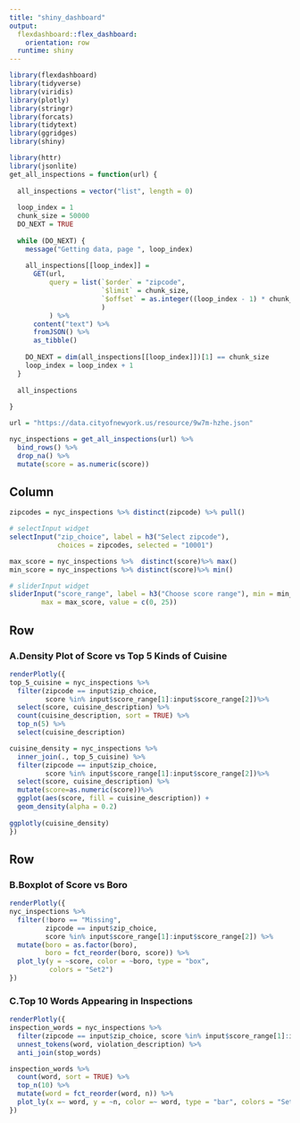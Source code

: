 ```yaml
---
title: "shiny_dashboard"
output: 
  flexdashboard::flex_dashboard:
    orientation: row
  runtime: shiny
---
```


```r
library(flexdashboard)
library(tidyverse)
library(viridis)
library(plotly)
library(stringr)
library(forcats)
library(tidytext) 
library(ggridges)
library(shiny)
```

```r
library(httr)
library(jsonlite)
get_all_inspections = function(url) {
  
  all_inspections = vector("list", length = 0)
  
  loop_index = 1
  chunk_size = 50000
  DO_NEXT = TRUE
  
  while (DO_NEXT) {
    message("Getting data, page ", loop_index)
    
    all_inspections[[loop_index]] = 
      GET(url,
          query = list(`$order` = "zipcode",
                       `$limit` = chunk_size,
                       `$offset` = as.integer((loop_index - 1) * chunk_size)
                       )
          ) %>%
      content("text") %>%
      fromJSON() %>%
      as_tibble()
    
    DO_NEXT = dim(all_inspections[[loop_index]])[1] == chunk_size
    loop_index = loop_index + 1
  }
  
  all_inspections
  
}

url = "https://data.cityofnewyork.us/resource/9w7m-hzhe.json"

nyc_inspections = get_all_inspections(url) %>%
  bind_rows() %>%
  drop_na() %>%
  mutate(score = as.numeric(score))
```


Column {.sidebar}
-----------------------------------------------------------------------

```r
zipcodes = nyc_inspections %>% distinct(zipcode) %>% pull()

# selectInput widget
selectInput("zip_choice", label = h3("Select zipcode"),
            choices = zipcodes, selected = "10001")

max_score = nyc_inspections %>%  distinct(score)%>% max()
min_score = nyc_inspections %>% distinct(score)%>% min()

# sliderInput widget
sliderInput("score_range", label = h3("Choose score range"), min = min_score, 
        max = max_score, value = c(0, 25))
```


Row
-----------------------------------------------------------------------

### A.Density Plot of Score vs Top 5 Kinds of Cuisine 

```r
renderPlotly({
top_5_cuisine = nyc_inspections %>%
  filter(zipcode == input$zip_choice, 
         score %in% input$score_range[1]:input$score_range[2])%>%
  select(score, cuisine_description) %>%
  count(cuisine_description, sort = TRUE) %>%
  top_n(5) %>%
  select(cuisine_description)

cuisine_density = nyc_inspections %>%
  inner_join(., top_5_cuisine) %>%
  filter(zipcode == input$zip_choice, 
         score %in% input$score_range[1]:input$score_range[2])%>%
  select(score, cuisine_description) %>%
  mutate(score=as.numeric(score))%>%
  ggplot(aes(score, fill = cuisine_description)) + 
  geom_density(alpha = 0.2)
  
ggplotly(cuisine_density)
})
```

Row {.tabset .tabset-fade}
-----------------------------------------------------------------------

### B.Boxplot of Score vs Boro

```r
renderPlotly({
nyc_inspections %>%
  filter(!boro == "Missing", 
         zipcode == input$zip_choice, 
         score %in% input$score_range[1]:input$score_range[2]) %>%
  mutate(boro = as.factor(boro),
         boro = fct_reorder(boro, score)) %>% 
  plot_ly(y = ~score, color = ~boro, type = "box",
          colors = "Set2")
})
```

### C.Top 10 Words Appearing in Inspections

```r
renderPlotly({
inspection_words = nyc_inspections %>% 
  filter(zipcode == input$zip_choice, score %in% input$score_range[1]:input$score_range[2])%>%
  unnest_tokens(word, violation_description) %>%
  anti_join(stop_words)

inspection_words %>%
  count(word, sort = TRUE) %>%
  top_n(10) %>% 
  mutate(word = fct_reorder(word, n)) %>% 
  plot_ly(x =~ word, y = ~n, color =~ word, type = "bar", colors = "Set1")
})
```

